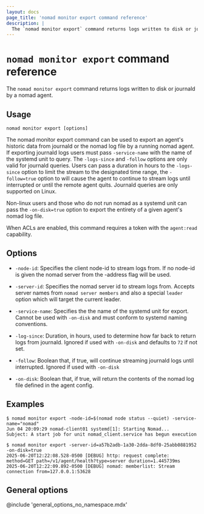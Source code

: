 ```yaml
---
layout: docs
page_title: 'nomad monitor export command reference'
description: |
  The `nomad monitor export` command returns logs written to disk or journald by a nomad agent.
---
```


# `nomad monitor export` command reference

The `nomad monitor export` command returns logs written to disk or journald by a nomad agent.

## Usage

```plaintext
nomad monitor export [options]
```

The nomad monitor export command can be used to export an agent's historic data
from journald or the nomad log file by a running nomad agent. If exporting
journald logs users must pass `-service-name` with the name of the systemd unit
to query. The `-logs-since` and `-follow` options are only valid for journald
queries. Users can pass a duration in hours to the `-logs-since` option to
limit the stream to the designated time range, the  `-follow=true` option to
will cause the agent to continue to stream logs until interrupted or until the
remote agent quits. Journald queries are only supported on Linux.

Non-linux users and those who do not run nomad as a systemd unit can pass the
`-on-disk=true` option to export the entirety of a given agent's nomad log file.

When ACLs are enabled, this command requires a token with the `agent:read`
capability.

## Options

- `-node-id`: Specifies the client node-id to stream logs from. If no
  node-id is given the nomad server from the -address flag will be used.

- `-server-id`: Specifies the nomad server id to stream logs from. Accepts
  server names from `nomad server members` and also a special `leader` option
  which will target the current leader.

- `-service-name`: Specifies the the name of the systemd unit for export.
  Cannot be used with `-on-disk` and must conform to systemd naming conventions.
  
- `-log-since`: Duration, in hours, used to determine how far back to return
  logs from journald. Ignored if used with `-on-disk` and defaults to `72` if
  not set.

- `-follow`: Boolean that, if true, will continue streaming journald logs until
  interrupted. Ignored if used with `-on-disk`
  
- `-on-disk`: Boolean that, if true, will return the contents of the nomad log file
  defined in the agent config.

## Examples

```shell-session
$ nomad monitor export -node-id=$(nomad node status --quiet) -service-name="nomad"
Jun 04 20:09:29 nomad-client01 systemd[1]: Starting Nomad...
Subject: A start job for unit nomad_client.service has begun execution

$ nomad monitor export -server-id=a57b2adb-1a30-2dda-8df0-25abb0881952 -on-disk=true
2025-06-20T12:22:08.528-0500 [DEBUG] http: request complete: method=GET path=/v1/agent/health?type=server duration=1.445739ms
2025-06-20T12:22:09.892-0500 [DEBUG] nomad: memberlist: Stream connection from=127.0.0.1:53628

```

## General options

@include 'general_options_no_namespace.mdx'
